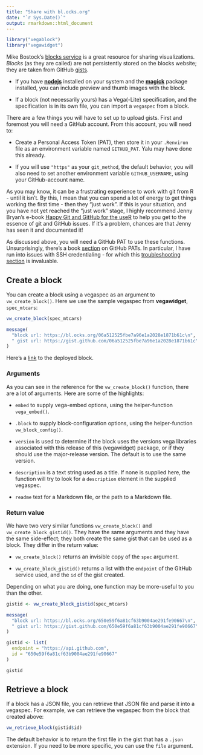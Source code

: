 ```yaml
---
title: "Share with bl.ocks.org"
date: "`r Sys.Date()`"
output: rmarkdown::html_document
---
```


```r
library("vegablock")
library("vegawidget")
```

Mike Bostock's [blocks service](https://bl.ocks.org) is a great resource for sharing visualizations. *Blocks* (as they are called) are not persistently stored on the blocks website; they are taken from GitHub [gists](https://gist.github.com).

- If you have **[nodejs](https://nodejs.org/en/)** installed on your system and the [**magick**](https://github.com/ropensci/magick#readme) package installed, you can include preview and thumb images with the block.

- If a block (not necessarily yours) has a Vega(-Lite) specification, and the specification is in its own file, you can import a `vegaspec` from a block.

There are a few things you will have to set up to upload gists. First and foremost you will need a GitHub account. From this account, you will need to:

- Create a Personal Access Token (PAT), then store it in your `.Renviron` file as an environment variable named `GITHUB_PAT`. Yalu may have done this already.

- If you will use `"https"` as your `git_method`, the default behavior, you will also need to set another environment variable `GITHUB_USERNAME`, using your GitHub-account name.  

As you may know, it can be a frustrating experience to work with git from R - until it isn't. By this, I mean that you can spend a lot of energy to get things working the first time - then they "just work". If this is your situation, and you have not yet reached the "just work" stage, I highly recommend Jenny Bryan's e-book [Happy Git and GitHub for the useR](http://happygitwithr.com/) to help you get to the essence of git and GitHub issues. If it's a problem, chances are that Jenny has seen it and documented it!

As discussed above, you will need a GitHub PAT to use these functions. Unsurprisingly, there's a book [section](http://happygitwithr.com/github-pat.html) on GitHub PATs. In particular, I have run into issues with SSH credentialing - for which this [troubleshooting section](http://happygitwithr.com/ssh-keys.html#ssh-troubleshooting) is invaluable.

## Create a block

You can create a block using a vegaspec as an argument to `vw_create_block()`. Here we use the sample vegaspec from **vegawidget**, `spec_mtcars`:

```r
vw_create_block(spec_mtcars)
```

```r
message(
  "block url: https://bl.ocks.org/06a512525fbe7a96e1a2028e1871b61c\n",
  " gist url: https://gist.github.com/06a512525fbe7a96e1a2028e1871b61c"
)
```

Here's a [link](https://bl.ocks.org/06a512525fbe7a96e1a2028e1871b61c) to the deployed block.

### Arguments

As you can see in the reference for the `vw_create_block()` function, there are a lot of arguments. Here are some of the highlights:

- `embed` to supply vega-embed options, using the helper-function `vega_embed()`.

- `.block` to supply block-configuration options, using the helper-function `vw_block_config()`.

- `version` is used to determine if the block uses the versions vega libraries associated with this release of this (vegawidget) package, or if they should use the major-release version. The default is to use the same version.

- `description` is a text string used as a title. If none is supplied here, the function will try to look for a `description` element in the supplied vegaspec.

- `readme` text for a Markdown file, or the path to a Markdown file.

### Return value

We have two very similar functions `vw_create_block()` and `vw_create_block_gistid()`. They have the same arguments and they have the same side-effect; they both create the same gist that can be used as a block. They  differ in the return value:

- `vw_create_block()` returns an invisible copy of the `spec` argument.

- `vw_create_block_gistid()` returns a list with the `endpoint` of the GitHub service used, and the `id` of the gist created.

Depending on what you are doing, one function may be more-useful to you than the other.

```r
gistid <- vw_create_block_gistid(spec_mtcars)
```
```r
message(
  "block url: https://bl.ocks.org/650e59f6a81cf63b9004ae291fe90667\n",
  " gist url: https://gist.github.com/650e59f6a81cf63b9004ae291fe90667"
)

gistid <- list(
  endpoint = "https://api.github.com",
  id = "650e59f6a81cf63b9004ae291fe90667"
)
```

```r
gistid
```

## Retrieve a block

If a block has a JSON file, you can retrieve that JSON file and parse it into a vegaspec. For example, we can retrieve the vegaspec from the block that created above:

```r
vw_retrieve_block(gistid$id)
```

The default behavior is to return the first file in the gist that has a `.json` extension. If you need to be more specific, you can use the `file` argument.


